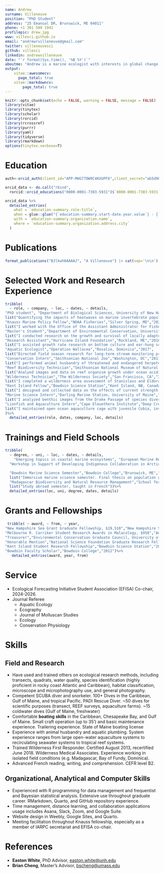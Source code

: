 ```yaml
---
name: Andrew
surname: Villeneuve
position: "PhD Student"
address: "25 Emanual DR, Brunswick, ME 04011"
phone: +1 301 509 1941
profilepic: drew.jpg
www: villesci.github.io
email: "andrewrvilleneuve@gmail.com"
twitter: villeneuvesci
github: villesci
linkedin: andrewvilleneuve
date: "`r format(Sys.time(), '%B %Y')`"
aboutme: "Andrew is a marine ecologist with interests in global change across levels of ecological organization. He is dedicated to working on applied questions in the face of climate and biodiversity crises."
output: 
    vitae::awesomecv:
      page_total: true
    vitae::markdowncv:
        page_total: true
---
```


```r
knitr::opts_chunk$set(echo = FALSE, warning = FALSE, message = FALSE)
library(vitae)
library(tinytex)
library(scholar)
library(rorcid)
library(rcrossref)
library(purrr)
library(yaml)
library(tidyverse)
library(rmarkdown)
options(tinytex.verbose=T)

```

# Education

```r
auth<-orcid_auth(client_id="APP-MHG77OW9C4KXUPF6",client_secret="ab5d96c6-ba20-4b9f-8002-2f8d731f095a")

orcid_data <- do.call("rbind",
  rorcid::orcid_educations("0000-0001-7303-5931")$`0000-0001-7303-5931`$`affiliation-group`$summaries)

orcid_data %>%
  detailed_entries(
    what = `education-summary.role-title`,
    when = glue::glue("{`education-summary.start-date.year.value`} - {`education-summary.end-date.year.value`}"),
    with = `education-summary.organization.name`,
    where = `education-summary.organization.address.city`
  )

```

# Publications

```r
  
format_publications("BJlkwh0AAAAJ", "A Villeneuve") |> cat(sep='\n\n')


```

# Selected Work and Research Experience

```r
tribble(
  ~ role, ~ company, ~ loc, ~ dates, ~ details,
"PhD student", "Department of Biological Sciences, University of New Hampshire", "Durham, NH","2022 - Present",
list("Quantifying the impacts of heatwaves on marine invertebrate populations using an exposure magnitude-duration framework"),
"Knauss Marine Policy Fellow","NOAA Fisheries","Silver Spring, MD","2021-2022",
list("I worked with the Office of the Assistant Administrator for Fisheries on high-level science management and policy. I worked on improving the NOAA instutional repository, wrote fisheries survey communications materials, and create a bibliometric analysis of NOAA Fisheries publications. I supported NOAA Arctic policy by working on incorporating indigenous traditional ecological knowledge into the US position in a multilateral agreement."),
"Master's Student","Department of Environmental Conservation, University of Massachusetts Amherst","Amherst, MA","2018-2020",
list("I conducted research on the growth and survival of locally adapted populations of the Oyster Drill (Urosalpinx cinerea) collected from sites along the latitudinal gradient on the Pacific and Atlantic coasts of the US. I mentored an undergraduate research intern and their independent project as part of the Five College Coastal and Marine Science program. I was a teaching assistant for Marine Ecology and Introduction to Ecology."),
"Research Assistant","Hurricane Island Foundation","Rockland, ME","2018",
list("I assisted growth rate research on bottom culture and ear-hung scallop aquaculture in the Gulf of Maine. Operated outboard motorboats in variable coastal conditions. I mentored two students from the Women of the Sea Program on their independent research projects."),
"Aquatic Ecologist","Operation Wallacea","Rosalie, Dominica","2017",
list("Directed field season research for long-term stream monitoring project using macroinvertebrate biotic indices and tracked migration patterns of a freshwater snail. One published  paper as product. I instructed high school students in field ecology methodology and directed data collection for both projects."),
"Conservation Intern","Smithsonian National Zoo","Washington, DC","2017",
list("I performed animal husbandry of threatened and endangered herpetofauna, and collected behavioral data of amphibians within exhibits"),
"Reef Biodiversity Technician","Smithsonian National Museum of Natural History","Washington, DC","2016",
list("Analyed images and data on reef organism growth under ocean acidification conditions. Field processed photographic and genetic samples from settlement places on an expedition in Curaçao. I participated in two submersible dives to collect settlement plates."),
"Wilderness Technician","The Wilderness Society","San Francisco, CA","2016",
list("I completed a wilderness area assessment of Stanislaus and Eldorado National Forests using GPS tablets and ArcGIS. Performed tasks independently in remote mountain areas. I recommended the outlines of a new wilderness area based on observed human impacts and natural features."),
"Kent Island Fellow","Bowdoin Science Station","Kent Island, NB, Canada","2014",
list("I designed and collected data on the effects of current strength on intertidal invertebrate biodiversity."),
"Marine Science Intern","Darling Marine Station, University of Maine","Walpole, ME","2013",
list("I analyzed benthic images from the Drake Passage of species diversity focusing on corals with a master's student."),
"Lionfish and Aquaculture Intern","Cape Eleuethera Institute","Deep Creek, The Bahamas","2012",
list("I maintained open ocean aquaculture cage with juvenile Cobia, involved daily SCUBA diving. I conducted patch reef surveys of fish diversity and lionfish morphological data. REEF fish surveyor certified.")
)%>% 
  detailed_entries(role, dates, company, loc, details)

```

# Trainings and Field Schools

```r
tribble(
  ~ degree, ~ uni, ~ loc, ~ dates, ~ details,
    "Emerging topics in coastal marine ecosystems", "European Marine Research Network", "University of Cádiz, Spain","2023",list("Summer training course on emerging topics, Euromarine network"),
  "Workshop in Support of Developing Indigenous Collaboration in Arctic Observing Networks","Kawerak, Inc.", "Virtual","2021",list("Training for incorporating Indigenous Knowledge for application within the Central Arctic Ocean Fishing Agreement"),

  "Bowdoin Marine Science Semester","Bowdoin College","Brunswick, ME","2015",
  list("Immersive marine science semester. Final thesis on population genetics of an invasive tunicate"),
  "Madagascar Biodiversity and Natural Resource Management","School for International Training","Taolagnaro, Madagascar","2015",
  list("Study abroad semester, taught in French"))%>% 
  detailed_entries(loc, uni, degree, dates, details)

```

# Grants and Fellowships

```r
 tribble( ~ award, ~ from, ~ year,   
"New Hampshire Sea Grant Graduate Fellowship, $19,510","New Hampshire Sea Grant","2023","School of Marine Sciences and Oceanography Graduate Research Fund, $2,010","University of New Hampshire","2023","Student Teaching Assistant Summer Fellowship, $5,000","University of New Hampshire","2023","2021 John A. Knauss Marine Policy Fellowship","National Sea Grant","2020","PADI Foundation Grant, $3,141", "PADI Foundation", "2019",
"Melbourne R. Carriker Student Research Awards in Malacology, $950","American Malacological Society","2019",
"Treasurer","Environmental Conservation Graduate Council, University of Massachusetts Amherst","2019",
"Honorable Mention","National Science Foundation Graduate Research Fellowship Program","2019",
"Kent Island Student Research Fellowship","Bowdoin Science Station","2014",
"Bowdoin Faculty Scholar","Bowdoin College","2012")%>%
   detailed_entries(award, year, from) 

```

# Service

-   Ecological Forecasting Initiative Student Association (EFISA) Co-chair, 2024-2026.
-   Journal Referee
    -   Aquatic Ecology
    -   Ecography
    -   Journal of Molluscan Studies
    -   Ecology
    -   Conservation Physiology

# Skills

## Field and Research

-   Have used and trained others on ecological research methods, including transects, quadrats, water quality, species identification (highly proficient in rocky coast Atlantic and Caribbean), habitat classification, microscope and microphotography use, and general photography.
-   Competent SCUBA diver and snorkeler. 100+ Dives in the Caribbean, Gulf of Maine, and tropical Pacific. PADI Rescue Diver. \~50 dives for scientific purposes (transect, REEF surveys, aquaculture farms). \~15 coldwater dives (Gulf of Maine, freshwater)
-   Comfortable **boating skills** in the Caribbean, Chesapeake Bay, and Gulf of Maine. Small craft operation (up to 35') and basic maintenance experience. Trailering experience. State of Maine boating license
-   Experience with animal husbandry and aquatic plumbing. System experience ranges from large open-water aquaculture systems to recirculating seawater systems to tropical reef systems.
-   Trained Wilderness First Responder. Certified August 2013, recertified June 2018. Wilderness Medical Associates. Experience working in isolated field conditions (e.g. Madagascar, Bay of Fundy, Dominica).
-   Advanced French reading, writing, and comprehension. CEFR level B2.

## Organizational, Analytical and Computer Skills

-   Experienced with R programming for data management and frequentist and Bayesian statistical analysis. Extensive use throughout graduate career. RMarkdown, Quarto, and GitHub repository experience.
-   Time management, distance learning, and collaboration applications usage includes Asana, Slack, Zoom, and Google Suite.
-   Website design in Weebly, Google Sites, and Quarto.
-   Meeting facilitation throughout Knauss fellowship, especially as a member of IARPC secretariat and EFISA co-chair.

# References

-   **Easton White**, PhD Advisor, [easton.white\@unh.edu](mailto:easton.white@unh.edu){.email}
-   **Brian Cheng**, Master's Advisor, [bscheng\@umass.edu](mailto:bscheng@umass.edu){.email}
